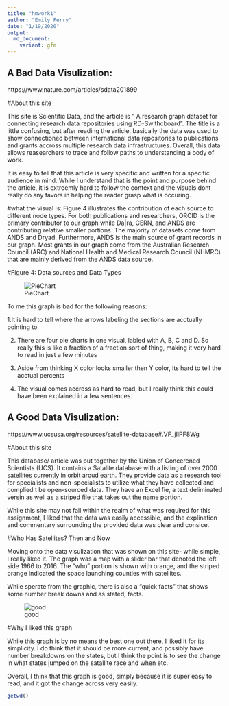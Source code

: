 ```yaml
---
title: "hmwork1"
author: "Emily Ferry"
date: "1/19/2020"
output: 
  md_document:
    variant: gfm
---
```


## A Bad Data Visulization: 
https://www.nature.com/articles/sdata201899

#About this site 

This site is Scientific Data, and the article is " A research graph dataset for connecting research data repositories using RD-Swithcboard". The title is a little confusing, but after reading the article, basically the data was used to show connectioned between international data repositories to publications and grants accross multiple research data infrastructures. Overall, this data allows reasearchers to trace and follow paths to understanding a body of work. 

It is easy to tell that this article is very specific and written for a specific audience in mind. While I understand that is the point and purpose behind the article, it is extreemly hard to follow the context and the visuals dont really do any favors in helping the reader grasp what is occuring. 

#what the visual is: 
Figure 4 illustrates the contribution of each source to different node types. For both publications and researchers, ORCID is the primary contributor to our graph while Da|ra, CERN, and ANDS are contributing relative smaller portions. The majority of datasets come from ANDS and Dryad. Furthermore, ANDS is the main source of grant records in our graph. Most grants in our graph come from the Australian Research Council (ARC) and National Health and Medical Research Council (NHMRC) that are mainly derived from the ANDS data source.

#Figure 4: Data sources and Data Types 

![PieChart](bad.jpg⁩)

To me this graph is bad for the following reasons: 

1.It is hard to tell where the arrows labeling the sections are acctually pointing to

2. There are four pie charts in one visual, labled with A, B, C and D. So really this is like a fraction of a fraction sort of thing, making it very hard to read in just a few minutes

3. Aside from thinking X color looks smaller then Y color, its hard to tell the acctual percents 

4. The visual comes accross as hard to read, but I really think this could have been explained in a few sentences. 

## A Good Data Visulization: 
https://www.ucsusa.org/resources/satellite-database#.VF_jIlPF8Wg

#About this site

This database/ article was put together by the Union of Concerened Scientists (UCS). It contains a Satalite database with a listing of over 2000 satellites currently in orbit aroud earth. They provide data as a research tool for specialists and non-specialists to utilize what they have collected and complied t be open-sourced data. They have an Excel fie, a text deliminated versin as well as a striped file that takes out the name portion. 

While this site may not fall within the realm of what was required for this assignment, I liked that the data was easily accessible, and the explination and commentary surrounding the provided data was clear and consice. 

#Who Has Satellites? Then and Now

Moving onto the data visulization that was shown on this site- while simple, I really liked it. The graph was a map with a slider bar that denoted the left side 1966 to 2016. The "who" portion is shown with orange, and the striped orange indicated the space launching counties with satellites.

While sperate from the graphic, there is also a "quick facts" that shows some number break downs and as stated, facts.

![good](good.png⁩)

#Why I liked this graph

While this graph is by no means the best one out there, I liked it for its simplicity. I do think that it should be more current, and possibly have number breakdowns on the states, but I think the point is to see the change in what states jumped on the satallite race and when etc.

Overall, I think that this graph is good, simply because it is super easy to read, and it got the change across very easily. 

```r
getwd()
```

